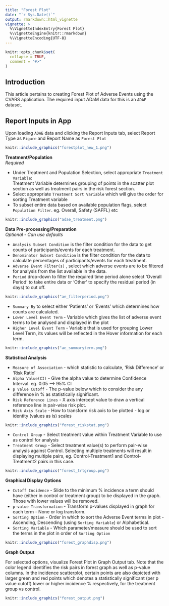 ```yaml
---
title: "Forest Plot"
date: "`r Sys.Date()`"
output: rmarkdown::html_vignette
vignette: >
  %\VignetteIndexEntry{Forest Plot}
  %\VignetteEngine{knitr::rmarkdown}
  %\VignetteEncoding{UTF-8}
---
```


```r
knitr::opts_chunk$set(
  collapse = TRUE,
  comment = "#>"
)
```

## Introduction  
This article pertains to creating Forest Plot of Adverse Events using the CVARS application. The required input ADaM data for this is an `ADAE` dataset.  


## Report Inputs in App  

Upon loading `ADAE` data and clicking the Report Inputs tab, select Report Type as `Figure` and Report Name as `Forest Plot`  

```r
knitr::include_graphics("forestplot_new_1.png")
```

**Treatment/Population**  
*Required*  

  - Under Treatment and Population Selection, select appropriate `Treatment Variable`:   
  Treatment Variable determines grouping of points in the scatter plot section as well as treatment pairs in the risk forest section.  
  - Select appropriate `Treatment Sort Variable` which will give the order for sorting Treatment variable  
  - To subset entire data based on available population flags, select `Population Filter`. eg. Overall, Safety (SAFFL) etc  
  
```r
knitr::include_graphics("adae_treatment.png")
```
  
**Data Pre-processing/Preparation**  
*Optional - Can use defaults*

  - `Analysis Subset Condition` is the filter condition for the data to get counts of participants/events for each treatment.  
  - `Denominator Subset Condition` is the filter condition for the data to calculate percentages of participants/events for each treatment.  
  - `Adverse Event Filter(s)` , select which adverse events are to be filtered for analysis from the list available in the data.  
  - `Period` drop-down to filter the required time period alone select 'Overall Period' to take entire data or 'Other' to specify the residual period (in days) to cut off.    
  
```r
knitr::include_graphics("ae_filterperiod.png")
```
  
  - `Summary By` to select either 'Patients' or 'Events' which determines how counts are calculated.
  - `Lower Level Event Term` - Variable which gives the list of adverse event terms to be analysed and displayed in the plot  
  - `Higher Level Event Term` - Variable that is used for grouping Lower Level Term, its values will be reflected in the Hover information for each term.  
  
  
```r
knitr::include_graphics("ae_summaryterm.png")
```
  
**Statistical Analysis**  

  - `Measure of Association` - which statistic to calculate, 'Risk Difference' or 'Risk Ratio'  
  - `Alpha Value(CI)` - Give the alpha value to determine Confidence Interval. eg. 0.05 --> 95% CI  
  - `p Value Cutoff` - The p-value below which to consider the any difference in % as statistically significant.  
  - `Risk Reference Lines` - X axis intercept value to draw a vertical reference line in pair-wise risk plot.  
  - `Risk Axis Scale` - How to transform risk axis to be plotted - log or identity (values as is) scales  
  
```r
knitr::include_graphics("forest_riskstat.png")
```
    
 - `Control Group` - Select treatment value within Treatment Variable to use as control for analysis  
 - `Treatment Group` - Select treatment value(s) to perform pair-wise analysis against Control. Selecting multiple treatments will result in displaying multiple pairs, eg. Control-Treatment1 and Control-Treatment2 pairs in this case.  
 
```r
knitr::include_graphics("forest_trtgroup.png")
```

**Graphical Display Options**  

  - `Cutoff Incidence` - Slide to the minimum % incidence a term should have (either in control or treatment group) to be displayed in the graph. Those with lower values will be removed.  
  - `p-value Transformation` - Transform p-values displayed in graph for each term - None or log transform.  
  - `Sorting Option` - Order in which to sort the Adverse Event terms in plot - Ascending, Descending (using `Sorting Variable`) or Alphabetical.  
  - `Sorting Variable` - Which parameter/measure should be used to sort the terms in the plot in order of `Sorting Option`  
  
```r
knitr::include_graphics("forest_graphdisp.png")
```


**Graph Output**  

For selected options, visualize Forest Plot in Graph Output tab. Note that the color legend identifies the risk pairs in forest graph as well as p-value columns. In the incidence scatterplot, certain points are also depicted with larger green and red points which denotes a statistically significant (per p value cutoff) lower or higher incidence % respectively, for the treatment group vs control.  

```r
knitr::include_graphics("forest_output.png")
```
